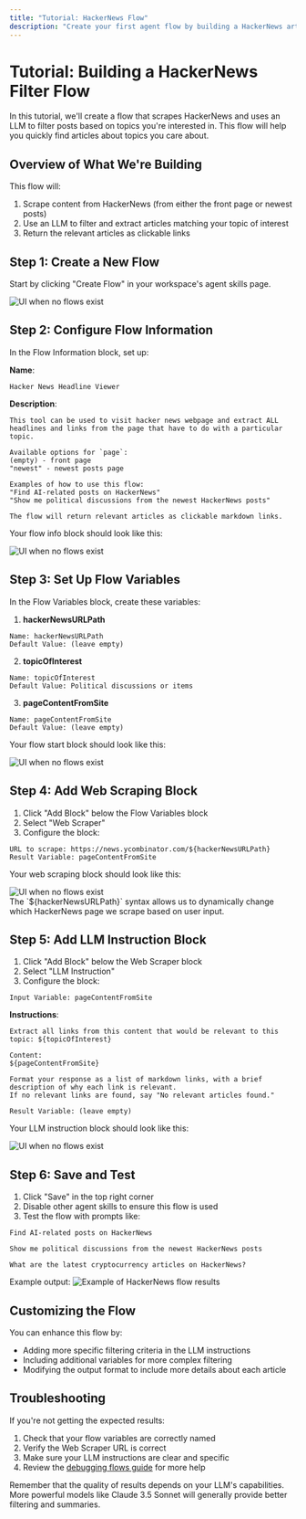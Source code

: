 ```yaml
---
title: "Tutorial: HackerNews Flow"
description: "Create your first agent flow by building a HackerNews article filter"
---
```



# Tutorial: Building a HackerNews Filter Flow

In this tutorial, we'll create a flow that scrapes HackerNews and uses an LLM to filter posts based on topics you're interested in. This flow will help you quickly find articles about topics you care about.

## Overview of What We're Building

This flow will:
1. Scrape content from HackerNews (from either the front page or newest posts)
2. Use an LLM to filter and extract articles matching your topic of interest
3. Return the relevant articles as clickable links

## Step 1: Create a New Flow
Start by clicking "Create Flow" in your workspace's agent skills page.

<Image
  src="/images/agent-flows/no-flows.png"
  height={1080}
  width={1920}
  quality={100}
  alt="UI when no flows exist"
/>

## Step 2: Configure Flow Information

In the Flow Information block, set up:

**Name**:
```
Hacker News Headline Viewer
```

**Description**:
```
This tool can be used to visit hacker news webpage and extract ALL headlines and links from the page that have to do with a particular topic.

Available options for `page`:
(empty) - front page
"newest" - newest posts page

Examples of how to use this flow:
"Find AI-related posts on HackerNews"
"Show me political discussions from the newest HackerNews posts"

The flow will return relevant articles as clickable markdown links.
```

Your flow info block should look like this:

<div style={{ display: "flex", justifyContent: "center" }}>
<Image
  src="/images/agent-flows/hn-flow-info.png"
  height={200}
  width={500}
  quality={100}
  alt="UI when no flows exist"
/>
</div>

## Step 3: Set Up Flow Variables

In the Flow Variables block, create these variables:

1. **hackerNewsURLPath**
```
Name: hackerNewsURLPath
Default Value: (leave empty)
```

2. **topicOfInterest**
```
Name: topicOfInterest
Default Value: Political discussions or items
```

3. **pageContentFromSite**
```
Name: pageContentFromSite
Default Value: (leave empty)
```

Your flow start block should look like this:

<div style={{ display: "flex", justifyContent: "center" }}>
<Image
  src="/images/agent-flows/hn-flow-start.png"
  height={200}
  width={500}
  quality={100}
  alt="UI when no flows exist"
/>
</div>

## Step 4: Add Web Scraping Block

1. Click "Add Block" below the Flow Variables block
2. Select "Web Scraper"
3. Configure the block:
```
URL to scrape: https://news.ycombinator.com/${hackerNewsURLPath}
Result Variable: pageContentFromSite
```

Your web scraping block should look like this:

<div style={{ display: "flex", justifyContent: "center" }}>
<Image
  src="/images/agent-flows/hn-web-scraping.png"
  height={200}
  width={500}
  quality={100}
  alt="UI when no flows exist"
/>
</div>

<Callout type="info" emoji="💡">
  The `${hackerNewsURLPath}` syntax allows us to dynamically change which HackerNews page we scrape based on user input.
</Callout>

## Step 5: Add LLM Instruction Block

1. Click "Add Block" below the Web Scraper block
2. Select "LLM Instruction"
3. Configure the block:
```
Input Variable: pageContentFromSite
```

**Instructions**:
```
Extract all links from this content that would be relevant to this topic: ${topicOfInterest}

Content:
${pageContentFromSite}

Format your response as a list of markdown links, with a brief description of why each link is relevant.
If no relevant links are found, say "No relevant articles found."
```

```
Result Variable: (leave empty)
```

Your LLM instruction block should look like this:

<div style={{ display: "flex", justifyContent: "center" }}>
<Image
  src="/images/agent-flows/hn-llm-instruction.png"
  height={200}
  width={500}
  quality={100}
  alt="UI when no flows exist"
/>
</div>

## Step 6: Save and Test

1. Click "Save" in the top right corner
2. Disable other agent skills to ensure this flow is used
3. Test the flow with prompts like:
```
Find AI-related posts on HackerNews

Show me political discussions from the newest HackerNews posts

What are the latest cryptocurrency articles on HackerNews?
```

Example output:
<Image
  src="/images/agent-flows/example-run.png"
  height={1080}
  width={1920}
  quality={100}
  alt="Example of HackerNews flow results"
/>

## Customizing the Flow

You can enhance this flow by:
- Adding more specific filtering criteria in the LLM instructions
- Including additional variables for more complex filtering
- Modifying the output format to include more details about each article

## Troubleshooting

If you're not getting the expected results:
1. Check that your flow variables are correctly named
2. Verify the Web Scraper URL is correct
3. Make sure your LLM instructions are clear and specific
4. Review the [debugging flows guide](/agent-flows/debugging-flows) for more help

<Callout type="info" emoji="💡">
  Remember that the quality of results depends on your LLM's capabilities. More powerful models like Claude 3.5 Sonnet will generally provide better filtering and summaries.
</Callout>